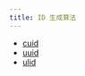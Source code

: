 ```yaml
---
title: ID 生成算法
---
```


- [cuid](https://usecuid.org/)
- [uuid](https://www.uuidtools.com/what-is-uuid)
- [ulid](https://github.com/ulid/spec)
